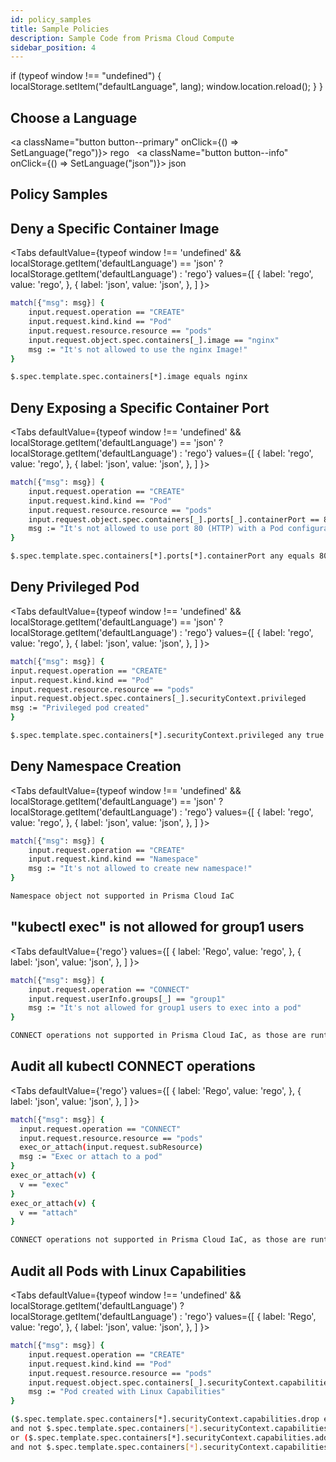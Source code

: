 ```yaml
---
id: policy_samples
title: Sample Policies
description: Sample Code from Prisma Cloud Compute
sidebar_position: 4
---
```



  if (typeof window !== "undefined") {
    localStorage.setItem("defaultLanguage", lang);
    window.location.reload();
  }
}

## Choose a Language

<a className="button button--primary" onClick={() => SetLanguage("rego")}>
  rego
</a>
&nbsp;
<a className="button button--info" onClick={() => SetLanguage("json")}>
  json
</a>
&nbsp;

## Policy Samples

## Deny a Specific Container Image

<Tabs
defaultValue={typeof window !== 'undefined' && localStorage.getItem('defaultLanguage') == 'json' ? localStorage.getItem('defaultLanguage') : 'rego'}
values={[
{ label: 'rego', value: 'rego', },
{ label: 'json', value: 'json', },
]
}>
<TabItem value="rego">

```bash
match[{"msg": msg}] {
    input.request.operation == "CREATE"
    input.request.kind.kind == "Pod"
    input.request.resource.resource == "pods"
    input.request.object.spec.containers[_].image == "nginx"
    msg := "It's not allowed to use the nginx Image!"
}
```

</TabItem>

<TabItem value="json">

```bash
$.spec.template.spec.containers[*].image equals nginx
```

</TabItem>
</Tabs>

## Deny Exposing a Specific Container Port

<Tabs
defaultValue={typeof window !== 'undefined' && localStorage.getItem('defaultLanguage') == 'json' ? localStorage.getItem('defaultLanguage') : 'rego'}
values={[
{ label: 'rego', value: 'rego', },
{ label: 'json', value: 'json', },
]
}>
<TabItem value="rego">

```bash
match[{"msg": msg}] {
    input.request.operation == "CREATE"
    input.request.kind.kind == "Pod"
    input.request.resource.resource == "pods"
    input.request.object.spec.containers[_].ports[_].containerPort == 80
    msg := "It's not allowed to use port 80 (HTTP) with a Pod configuration!"
}
```

</TabItem>

<TabItem value="json">

```bash
$.spec.template.spec.containers[*].ports[*].containerPort any equals 80
```

</TabItem>
</Tabs>

## Deny Privileged Pod

<Tabs
defaultValue={typeof window !== 'undefined' && localStorage.getItem('defaultLanguage') == 'json' ? localStorage.getItem('defaultLanguage') : 'rego'}
values={[
{ label: 'rego', value: 'rego', },
{ label: 'json', value: 'json', },
]
}>
<TabItem value="rego">

```bash
match[{"msg": msg}] {
input.request.operation == "CREATE"
input.request.kind.kind == "Pod"
input.request.resource.resource == "pods"
input.request.object.spec.containers[_].securityContext.privileged
msg := "Privileged pod created"
}
```

</TabItem>

<TabItem value="json">

```bash
$.spec.template.spec.containers[*].securityContext.privileged any true
```

</TabItem>

</Tabs>

## Deny Namespace Creation

<Tabs
defaultValue={typeof window !== 'undefined' && localStorage.getItem('defaultLanguage') == 'json' ? localStorage.getItem('defaultLanguage') : 'rego'}
values={[
{ label: 'rego', value: 'rego', },
{ label: 'json', value: 'json', },
]
}>
<TabItem value="rego">

```bash
match[{"msg": msg}] {
    input.request.operation == "CREATE"
    input.request.kind.kind == "Namespace"
    msg := "It's not allowed to create new namespace!"
}
```

</TabItem>

<TabItem value="json">

```bash
Namespace object not supported in Prisma Cloud IaC
```

</TabItem>
</Tabs>

## "kubectl exec" is not allowed for group1 users

<Tabs
defaultValue={'rego'}
values={[
{ label: 'Rego', value: 'rego', },
{ label: 'json', value: 'json', },
]
}>
<TabItem value="rego">

```bash
match[{"msg": msg}] {
	input.request.operation == "CONNECT"
	input.request.userInfo.groups[_] == "group1"
	msg := "It's not allowed for group1 users to exec into a pod"
}
```

</TabItem>

<TabItem value="json">

```bash
CONNECT operations not supported in Prisma Cloud IaC, as those are runtime audits
```

</TabItem>
</Tabs>

## Audit all kubectl CONNECT operations

<Tabs
defaultValue={'rego'}
values={[
{ label: 'Rego', value: 'rego', },
{ label: 'json', value: 'json', },
]
}>
<TabItem value="rego">

```bash
match[{"msg": msg}] {
  input.request.operation == "CONNECT"
  input.request.resource.resource == "pods"
  exec_or_attach(input.request.subResource)
  msg := "Exec or attach to a pod"
}
exec_or_attach(v) {
  v == "exec"
}
exec_or_attach(v) {
  v == "attach"
}
```

</TabItem>

<TabItem value="json">

```bash
CONNECT operations not supported in Prisma Cloud IaC, as those are runtime audits
```

</TabItem>
</Tabs>

## Audit all Pods with Linux Capabilities

<Tabs
defaultValue={typeof window !== 'undefined' && localStorage.getItem('defaultLanguage') ? localStorage.getItem('defaultLanguage') : 'rego'}
values={[
{ label: 'Rego', value: 'rego', },
{ label: 'json', value: 'json', },
]
}>
<TabItem value="rego">

```bash
match[{"msg": msg}] {
	input.request.operation == "CREATE"
	input.request.kind.kind == "Pod"
	input.request.resource.resource == "pods"
	input.request.object.spec.containers[_].securityContext.capabilities.add
	msg := "Pod created with Linux Capabilities"
}
```

</TabItem>

<TabItem value="json">

```bash
($.spec.template.spec.containers[*].securityContext.capabilities.drop exists
and not $.spec.template.spec.containers[*].securityContext.capabilities.drop[*] contains ALL)
or ($.spec.template.spec.containers[*].securityContext.capabilities.add exists
and not $.spec.template.spec.containers[*].securityContext.capabilities.add[*] is empty)
```

</TabItem>
</Tabs>
